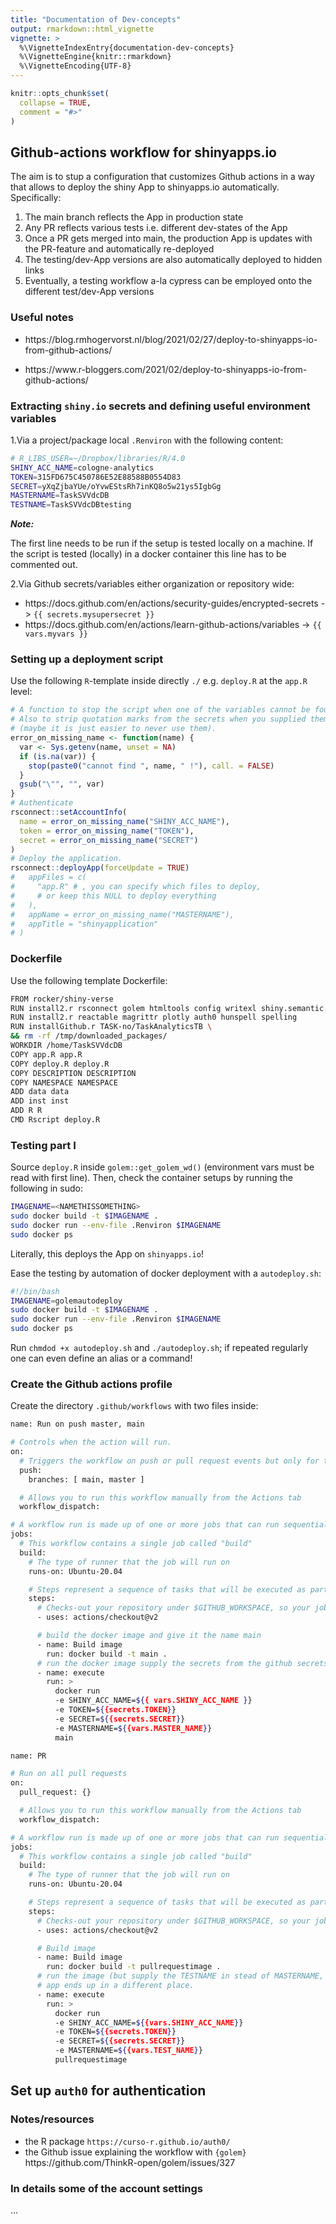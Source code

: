 ```yaml
---
title: "Documentation of Dev-concepts"
output: rmarkdown::html_vignette
vignette: >
  %\VignetteIndexEntry{documentation-dev-concepts}
  %\VignetteEngine{knitr::rmarkdown}
  %\VignetteEncoding{UTF-8}
---
```


```r
knitr::opts_chunk$set(
  collapse = TRUE,
  comment = "#>"
)
```

## Github-actions workflow for shinyapps.io

The aim is to stup a configuration that customizes Github actions in a way that
allows to deploy the shiny App to shinyapps.io automatically. Specifically:

1. The main branch reflects the App in production state
2. Any PR reflects various tests i.e. different dev-states of the App
3. Once a PR gets merged into main, the production App is updates with the 
PR-feature and automatically re-deployed
4. The testing/dev-App versions are also automatically deployed to hidden links
5. Eventually, a testing workflow a-la cypress can be employed onto the 
different test/dev-App versions

### Useful notes

- https://blog.rmhogervorst.nl/blog/2021/02/27/deploy-to-shinyapps-io-from-github-actions/

- https://www.r-bloggers.com/2021/02/deploy-to-shinyapps-io-from-github-actions/


### Extracting `shiny.io` secrets and defining useful environment variables

1.Via a project/package local `.Renviron` with the following content:
```bash
# R_LIBS_USER=~/Dropbox/libraries/R/4.0
SHINY_ACC_NAME=cologne-analytics
TOKEN=315FD675C450786E52E88588B0554D83
SECRET=yXqZjbaYUe/oYvwEStsRh7inKQ8o5w21ys5IgbGg
MASTERNAME=TaskSVVdcDB
TESTNAME=TaskSVVdcDBtesting
```

__*Note:*__

The first line needs to be run if the setup is tested locally on a machine. If 
the script is tested (locally) in a docker container this line has to be 
commented out.

2.Via Github secrets/variables either organization or repository wide:

- https://docs.github.com/en/actions/security-guides/encrypted-secrets -> `{{ secrets.mysupersecret }}`
- https://docs.github.com/en/actions/learn-github-actions/variables -> `{{ vars.myvars }}`

### Setting up a deployment script

Use the following `R`-template inside directly `./` e.g. `deploy.R` at the 
`app.R` level:
```r
# A function to stop the script when one of the variables cannot be found.
# Also to strip quotation marks from the secrets when you supplied them
# (maybe it is just easier to never use them).
error_on_missing_name <- function(name) {
  var <- Sys.getenv(name, unset = NA)
  if (is.na(var)) {
    stop(paste0("cannot find ", name, " !"), call. = FALSE)
  }
  gsub("\"", "", var)
}
# Authenticate
rsconnect::setAccountInfo(
  name = error_on_missing_name("SHINY_ACC_NAME"),
  token = error_on_missing_name("TOKEN"),
  secret = error_on_missing_name("SECRET")
)
# Deploy the application.
rsconnect::deployApp(forceUpdate = TRUE)
#   appFiles = c(
#     "app.R" # , you can specify which files to deploy,
#     # or keep this NULL to deploy everything
#   ),
#   appName = error_on_missing_name("MASTERNAME"),
#   appTitle = "shinyapplication"
# )
```

### Dockerfile

Use the following template Dockerfile:

```bash
FROM rocker/shiny-verse
RUN install2.r rsconnect golem htmltools config writexl shiny.semantic gargoyle
RUN install2.r reactable magrittr plotly auth0 hunspell spelling
RUN installGithub.r TASK-no/TaskAnalyticsTB \
&& rm -rf /tmp/downloaded_packages/
WORKDIR /home/TaskSVVdcDB
COPY app.R app.R
COPY deploy.R deploy.R
COPY DESCRIPTION DESCRIPTION
COPY NAMESPACE NAMESPACE
ADD data data
ADD inst inst
ADD R R
CMD Rscript deploy.R
```

### Testing part I

Source `deploy.R` inside `golem::get_golem_wd()` (environment vars must be read
with first line). Then, check the container setups by running the following in
sudo:
```bash
IMAGENAME=<NAMETHISSOMETHING>
sudo docker build -t $IMAGENAME .
sudo docker run --env-file .Renviron $IMAGENAME
sudo docker ps
```
Literally, this deploys the App on `shinyapps.io`!

Ease the testing by automation of docker deployment with a `autodeploy.sh`:
```bash
#!/bin/bash
IMAGENAME=golemautodeploy
sudo docker build -t $IMAGENAME .
sudo docker run --env-file .Renviron $IMAGENAME
sudo docker ps
```
Run `chmdod +x autodeploy.sh` and `./autodeploy.sh`; if repeated regularly one
can even define an alias or a command!


### Create the Github actions profile

Create the directory `.github/workflows` with two files inside:
```bash
name: Run on push master, main

# Controls when the action will run.
on:
  # Triggers the workflow on push or pull request events but only for the main branch
  push:
    branches: [ main, master ]

  # Allows you to run this workflow manually from the Actions tab
  workflow_dispatch:

# A workflow run is made up of one or more jobs that can run sequentially or in parallel
jobs:
  # This workflow contains a single job called "build"
  build:
    # The type of runner that the job will run on
    runs-on: Ubuntu-20.04

    # Steps represent a sequence of tasks that will be executed as part of the job
    steps:
      # Checks-out your repository under $GITHUB_WORKSPACE, so your job can access it
      - uses: actions/checkout@v2

      # build the docker image and give it the name main
      - name: Build image
        run: docker build -t main .
      # run the docker image supply the secrets from the github secrets store.
      - name: execute
        run: >
          docker run
          -e SHINY_ACC_NAME=${{ vars.SHINY_ACC_NAME }}
          -e TOKEN=${{secrets.TOKEN}}
          -e SECRET=${{secrets.SECRET}}
          -e MASTERNAME=${{vars.MASTER_NAME}}
          main
```
```bash

name: PR

# Run on all pull requests
on:
  pull_request: {}

  # Allows you to run this workflow manually from the Actions tab
  workflow_dispatch:

# A workflow run is made up of one or more jobs that can run sequentially or in parallel
jobs:
  # This workflow contains a single job called "build"
  build:
    # The type of runner that the job will run on
    runs-on: Ubuntu-20.04

    # Steps represent a sequence of tasks that will be executed as part of the job
    steps:
      # Checks-out your repository under $GITHUB_WORKSPACE, so your job can access it
      - uses: actions/checkout@v2

      # Build image
      - name: Build image
        run: docker build -t pullrequestimage .
      # run the image (but supply the TESTNAME in stead of MASTERNAME, so the
      # app ends up in a different place.
      - name: execute
        run: >
          docker run
          -e SHINY_ACC_NAME=${{vars.SHINY_ACC_NAME}}
          -e TOKEN=${{secrets.TOKEN}}
          -e SECRET=${{secrets.SECRET}}
          -e MASTERNAME=${{vars.TEST_NAME}}
          pullrequestimage

```


## Set up `auth0` for authentication

### Notes/resources

- the R package `https://curso-r.github.io/auth0/`
- the Github issue explaining the workflow with `{golem}` https://github.com/ThinkR-open/golem/issues/327

### In details some of the account settings

...
